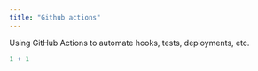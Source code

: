 ```yaml
---
title: "Github actions"
---
```


Using GitHub Actions to automate hooks, tests, deployments, etc.

```r
1 + 1
```
